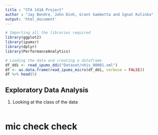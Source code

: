 ```yaml
---
title : "STA 141A Project"
author : "Jay Bendre, John Dinh, Grant Gambetta and Ignat Kulinka"
output: 'html_document'
--- 
```


```r
# Importing all the libraries required
library(ggplot2)
library(ipumsr)
library(dplyr)
library(PerformanceAnalytics)
```

```r
# Loading the data and creating a dataframe
df_ddi <- read_ipums_ddi("Dataset/nhis_00001.xml")
df <- as.data.frame(read_ipums_micro(df_ddi, verbose = FALSE))
df %>% head(5)
```


## Exploratory Data Analysis

1. Looking at the class of the data
```r

```


# mic check check 
